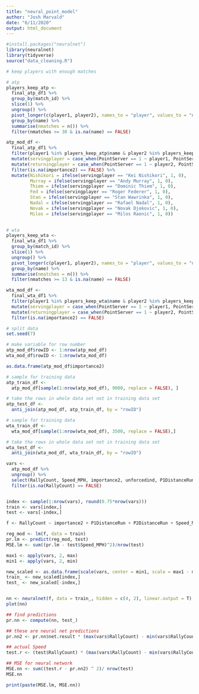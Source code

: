 ```yaml
---
title: "neural_point_model"
author: "Josh Marvald"
date: "6/11/2020"
output: html_document
---
```


```r
#install.packages("neuralnet")
library(neuralnet)
library(tidyverse)
source("data_cleaning.R")
```


```r
# keep players with enough matches

# atp
players_keep_atp <- 
  final_atp_df1 %>% 
  group_by(match_id) %>%
  slice(1) %>%
  ungroup() %>%
  pivot_longer(c(player1, player2), names_to = "player", values_to = "name") %>%
  group_by(name) %>%
  summarise(nmatches = n()) %>%
  filter(nmatches >= 30 & is.na(name) == FALSE)

atp_mod_df <- 
  final_atp_df1 %>% 
  filter(player1 %in% players_keep_atp$name & player2 %in% players_keep_atp$name) %>% 
  mutate(servingplayer = case_when(PointServer == 1 ~ player1, PointServer == 2 ~ player2)) %>%
  mutate(returningplayer = case_when(PointServer == 1 ~ player2, PointServer == 2 ~ player1)) %>%
  filter(is.na(importance2) == FALSE) %>%
  mutate(Nishikori = ifelse(servingplayer == "Kei Nishikori", 1, 0),
         Murray = ifelse(servingplayer == "Andy Murray", 1, 0),
         Thiem = ifelse(servingplayer == "Dominic Thiem", 1, 0),
         Fed = ifelse(servingplayer == "Roger Federer", 1, 0),
         Stan = ifelse(servingplayer == "Stan Wawrinka", 1, 0),
         Nadal = ifelse(servingplayer == "Rafael Nadal", 1, 0),
         Novak = ifelse(servingplayer == "Novak Djokovic", 1, 0),
         Milos = ifelse(servingplayer == "Milos Raonic", 1, 0))
  

# wta
players_keep_wta <- 
  final_wta_df1 %>% 
  group_by(match_id) %>%
  slice(1) %>%
  ungroup() %>%
  pivot_longer(c(player1, player2), names_to = "player", values_to = "name") %>%
  group_by(name) %>%
  summarise(nmatches = n()) %>%
  filter(nmatches >= 13 & is.na(name) == FALSE)

wta_mod_df <- 
  final_wta_df1 %>% 
  filter(player1 %in% players_keep_wta$name & player2 %in% players_keep_wta$name) %>% 
  mutate(servingplayer = case_when(PointServer == 1 ~ player1, PointServer == 2 ~ player2)) %>%
  mutate(returningplayer = case_when(PointServer == 1 ~ player2, PointServer == 2 ~ player1)) %>%
  filter(is.na(importance2) == FALSE)
```


```r
# split data
set.seed(7) 

# make variable for row number
atp_mod_df$rowID <- 1:nrow(atp_mod_df)
wta_mod_df$rowID <- 1:nrow(wta_mod_df)

as.data.frame(atp_mod_df$importance2)

# sample for training data
atp_train_df <- 
  atp_mod_df[sample(1:nrow(atp_mod_df), 9000, replace = FALSE), ]

# take the rows in whole data set not in training data set
atp_test_df <-
  anti_join(atp_mod_df, atp_train_df, by = "rowID")

# sample for training data
wta_train_df <-
  wta_mod_df[sample(1:nrow(wta_mod_df), 3500, replace = FALSE),]

# take the rows in whole data set not in training data set
wta_test_df <-
  anti_join(wta_mod_df, wta_train_df, by = "rowID")
```


```r

vars <-
  atp_mod_df %>%
  ungroup() %>%
  select(RallyCount, Speed_MPH, importance2, unforcedind, P1DistanceRun, P2DistanceRun) %>%
  filter(is.na(RallyCount) == FALSE)


index <- sample(1:nrow(vars), round(0.75*nrow(vars)))
train <- vars[index,]
test <- vars[-index,]

f <- RallyCount ~ importance2 + P1DistanceRun + P2DistanceRun + Speed_MPH + unforcedind

reg_mod <- lm(f, data = train)
pr.lm <- predict(reg_mod, test)
MSE.lm <- sum((pr.lm - test$Speed_MPH)^2)/nrow(test)

max1 <- apply(vars, 2, max)
min1 <- apply(vars, 2, min)

new_scaled <- as.data.frame(scale(vars, center = min1, scale = max1 - min1))
train_ <- new_scaled[index,]
test_ <- new_scaled[-index,]


nn <- neuralnet(f, data = train_, hidden = c(4, 2), linear.output = T)
plot(nn)
```


```r
## find predictions 
pr.nn <- compute(nn, test_)

## these are neural net predictions
pr.nn2 <- pr.nn$net.result * (max(vars$RallyCount) - min(vars$RallyCount)) + min(vars$RallyCount)

## actual Speed
test.r <- (test$RallyCount) * (max(vars$RallyCount) - min(vars$RallyCount)) + min(vars$RallyCount)

## MSE for neural network
MSE.nn <- sum((test.r - pr.nn2) ^ 2)/ nrow(test)
MSE.nn

print(paste(MSE.lm, MSE.nn))
```

